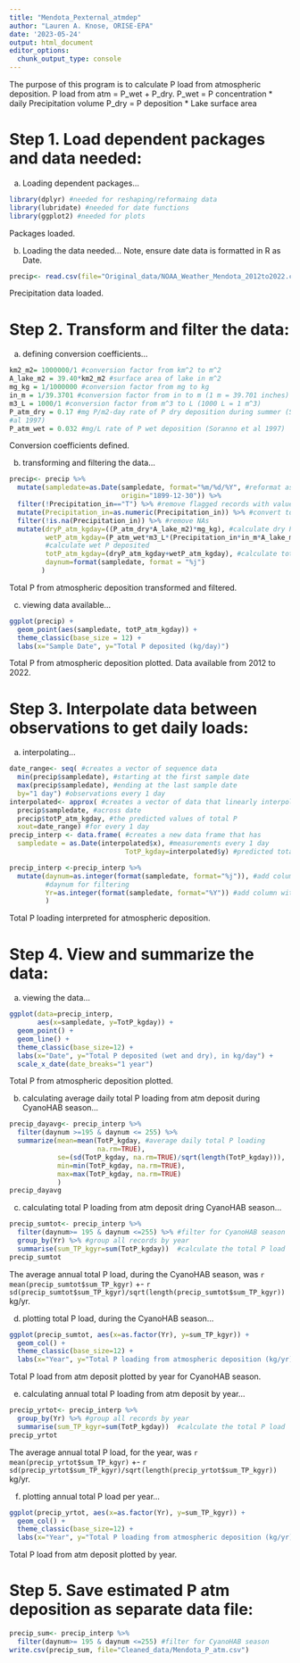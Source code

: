 ```yaml
---
title: "Mendota_Pexternal_atmdep"
author: "Lauren A. Knose, ORISE-EPA"
date: '2023-05-24'
output: html_document
editor_options: 
  chunk_output_type: console
---
```


The purpose of this program is to calculate P load from atmospheric deposition. 
P load from atm = P_wet + P_dry.
P_wet = P concentration * daily Precipitation volume
P_dry = P deposition * Lake surface area


# Step 1. Load dependent packages and data needed:

a) Loading dependent packages...
```r
library(dplyr) #needed for reshaping/reformaing data
library(lubridate) #needed for date functions
library(ggplot2) #needed for plots
```

Packages loaded.

b) Loading the data needed...
Note, ensure date data is formatted in R as Date.

```r
precip<- read.csv(file="Original_data/NOAA_Weather_Mendota_2012to2022.csv")
```

Precipitation data loaded.

# Step 2. Transform and filter the data:

a) defining conversion coefficients...

```r
km2_m2= 1000000/1 #conversion factor from km^2 to m^2
A_lake_m2 = 39.40*km2_m2 #surface area of lake in m^2 
mg_kg = 1/1000000 #conversion factor from mg to kg
in_m = 1/39.3701 #conversion factor from in to m (1 m = 39.701 inches)
m3_L = 1000/1 #conversion factor from m^3 to L (1000 L = 1 m^3)
P_atm_dry = 0.17 #mg P/m2-day rate of P dry deposition during summer (Soranno et 
#al 1997)
P_atm_wet = 0.032 #mg/L rate of P wet deposition (Soranno et al 1997)
```

Conversion coefficients defined.

b) transforming and filtering the data...
```r
precip<- precip %>%
  mutate(sampledate=as.Date(sampledate, format="%m/%d/%Y", #reformat as date
                            origin="1899-12-30")) %>%
  filter(!Precipitation_in=="T") %>% #remove flagged records with value "T"
  mutate(Precipitation_in=as.numeric(Precipitation_in)) %>% #convert to numeric
  filter(!is.na(Precipitation_in)) %>% #remove NAs
  mutate(dryP_atm_kgday=((P_atm_dry*A_lake_m2)*mg_kg), #calculate dry P
         wetP_atm_kgday=(P_atm_wet*m3_L*(Precipitation_in*in_m*A_lake_m2)*mg_kg),
         #calculate wet P deposited
         totP_atm_kgday=(dryP_atm_kgday+wetP_atm_kgday), #calculate total P_atm
         daynum=format(sampledate, format = "%j")
        )
```

Total P from atmospheric deposition transformed and filtered.

c) viewing data available...

```r
ggplot(precip) + 
  geom_point(aes(sampledate, totP_atm_kgday)) +
  theme_classic(base_size = 12) +
  labs(x="Sample Date", y="Total P deposited (kg/day)")
```

Total P from atmospheric deposition plotted. Data available from 2012 to 2022.

# Step 3. Interpolate data between observations to get daily loads: 

a) interpolating...
```r
date_range<- seq( #creates a vector of sequence data
  min(precip$sampledate), #starting at the first sample date
  max(precip$sampledate), #ending at the last sample date
  by="1 day") #observations every 1 day 
interpolated<- approx( #creates a vector of data that linearly interpolates 
  precip$sampledate, #across date
  precip$totP_atm_kgday, #the predicted values of total P
  xout=date_range) #for every 1 day
precip_interp <- data.frame( #creates a new data frame that has 
  sampledate = as.Date(interpolated$x), #measurements every 1 day
                             TotP_kgday=interpolated$y) #predicted total P

precip_interp <-precip_interp %>%
  mutate(daynum=as.integer(format(sampledate, format="%j")), #add column with 
         #daynum for filtering
         Yr=as.integer(format(sampledate, format="%Y")) #add column with Yr 
         )
```

Total P loading interpreted for atmospheric deposition.

# Step 4. View and summarize the data:

a) viewing the data...
```r
ggplot(data=precip_interp, 
       aes(x=sampledate, y=TotP_kgday)) +
  geom_point() +
  geom_line() + 
  theme_classic(base_size=12) +
  labs(x="Date", y="Total P deposited (wet and dry), in kg/day") +
  scale_x_date(date_breaks="1 year") 
```

Total P from atmospheric deposition plotted.

b) calculating average daily total P loading from atm deposit during CyanoHAB 
season...

```r
precip_dayavg<- precip_interp %>%  
  filter(daynum >=195 & daynum <= 255) %>%
  summarize(mean=mean(TotP_kgday, #average daily total P loading
                      na.rm=TRUE),
            se=(sd(TotP_kgday, na.rm=TRUE)/sqrt(length(TotP_kgday))),
            min=min(TotP_kgday, na.rm=TRUE),
            max=max(TotP_kgday, na.rm=TRUE)
            )
precip_dayavg
```

c) calculating total P loading from atm deposit dring CyanoHAB season...

```r
precip_sumtot<- precip_interp %>%
  filter(daynum>= 195 & daynum <=255) %>% #filter for CyanoHAB season
  group_by(Yr) %>% #group all records by year
  summarise(sum_TP_kgyr=sum(TotP_kgday))  #calculate the total P load
precip_sumtot
```

The average annual total P load, during the CyanoHAB season, was
`r mean(precip_sumtot$sum_TP_kgyr)` +- `r sd(precip_sumtot$sum_TP_kgyr)/sqrt(length(precip_sumtot$sum_TP_kgyr))` kg/yr.

d) plotting total P load, during the CyanoHAB season...

```r
ggplot(precip_sumtot, aes(x=as.factor(Yr), y=sum_TP_kgyr)) +
  geom_col() +
  theme_classic(base_size=12) +
  labs(x="Year", y="Total P loading from atmospheric deposition (kg/yr)") 
```

Total P load from atm deposit plotted by year for CyanoHAB season.

e) calculating annual total P loading from atm deposit by year...

```r
precip_yrtot<- precip_interp %>%
  group_by(Yr) %>% #group all records by year
  summarise(sum_TP_kgyr=sum(TotP_kgday))  #calculate the total P load
precip_yrtot
```

The average annual total P load, for the year, was
`r mean(precip_yrtot$sum_TP_kgyr)` +- `r sd(precip_yrtot$sum_TP_kgyr)/sqrt(length(precip_yrtot$sum_TP_kgyr))` kg/yr. 

f) plotting annual total P load per year...
```r
ggplot(precip_yrtot, aes(x=as.factor(Yr), y=sum_TP_kgyr)) +
  geom_col() +
  theme_classic(base_size=12) +
  labs(x="Year", y="Total P loading from atmospheric deposition (kg/yr)") 
```

Total P load from atm deposit plotted by year.

# Step 5. Save estimated P atm deposition as separate data file:

```r
precip_sum<- precip_interp %>%
  filter(daynum>= 195 & daynum <=255) #filter for CyanoHAB season
write.csv(precip_sum, file="Cleaned_data/Mendota_P_atm.csv")
```